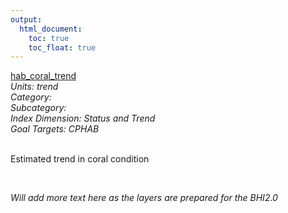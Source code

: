 ```yaml
---
output:
  html_document:
    toc: true
    toc_float: true
---
```


[hab_coral_trend](https://github.com/OHI-Science/bhi/blob/master/baltic/layers/hab_coral_trend_gl2018placeholder.csv)\
*Units: trend*\
*Category:*\
*Subcategory:*\
*Index Dimension: Status and Trend*\
*Goal Targets: CPHAB*\
<br>

Estimated trend in coral condition

<br>

*Will add more text here as the layers are prepared for the BHI2.0*

<br>



<br>

